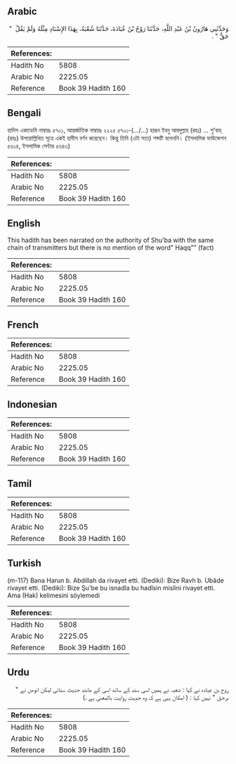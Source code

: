 ## Arabic


<div dir="rtl" lang="ar" style={{fontSize:'larger',backgroundColor:'#f8f9fa',padding:20}}>
وَحَدَّثَنِي هَارُونُ بْنُ عَبْدِ اللَّهِ، حَدَّثَنَا رَوْحُ بْنُ عُبَادَةَ، حَدَّثَنَا شُعْبَةُ، بِهَذَا الإِسْنَادِ مِثْلَهُ وَلَمْ يَقُلْ ‏ "‏ حَقٌّ ‏"‏ ‏.‏
</div>
<div style={{backgroundColor:'#f8f9fa',padding:20, marginBottom: 10}}><table> <thead> <tr> <th>References:</th> <th></th> </tr> </thead> <tbody><tr><td>Hadith No</td><td>5808</td></tr><tr><td>Arabic No</td><td>2225.05</td></tr><tr><td>Reference</td><td>Book 39 Hadith 160</td></tr></tbody></table></div>

## Bengali


<div dir="ltr" lang="bn" style={{fontSize:'larger',backgroundColor:'#f8f9fa',padding:20}}>
হাদিস একাডেমি নাম্বারঃ ৫৭০১, আন্তর্জাতিক নাম্বারঃ ২২২৫ ৫৭০১-(.../...) হারূন ইবনু আবদুল্লাহ (রহঃ) ... শু’বাহ্ (রহঃ) উপরোল্লিখিত সূত্রে একই হাদীস বর্ণন করেছেন। কিন্তু তিনি (এটা সত্য) শব্দটি বলেননি। (ইসলামিক ফাউন্ডেশন ৫৬১৪, ইসলামিক সেন্টার ৫৬৪৩)
</div>
<div style={{backgroundColor:'#f8f9fa',padding:20, marginBottom: 10}}><table> <thead> <tr> <th>References:</th> <th></th> </tr> </thead> <tbody><tr><td>Hadith No</td><td>5808</td></tr><tr><td>Arabic No</td><td>2225.05</td></tr><tr><td>Reference</td><td>Book 39 Hadith 160</td></tr></tbody></table></div>

## English


<div dir="ltr" lang="en" style={{fontSize:'larger',backgroundColor:'#f8f9fa',padding:20}}>
This hadith has been narrated on the authority of Shu'ba with the same chain of transmitters but there is no mention of the word" Haqq"" (fact)
</div>
<div style={{backgroundColor:'#f8f9fa',padding:20, marginBottom: 10}}><table> <thead> <tr> <th>References:</th> <th></th> </tr> </thead> <tbody><tr><td>Hadith No</td><td>5808</td></tr><tr><td>Arabic No</td><td>2225.05</td></tr><tr><td>Reference</td><td>Book 39 Hadith 160</td></tr></tbody></table></div>

## French


<div dir="ltr" lang="fr" style={{fontSize:'larger',backgroundColor:'#f8f9fa',padding:20}}>

</div>
<div style={{backgroundColor:'#f8f9fa',padding:20, marginBottom: 10}}><table> <thead> <tr> <th>References:</th> <th></th> </tr> </thead> <tbody><tr><td>Hadith No</td><td>5808</td></tr><tr><td>Arabic No</td><td>2225.05</td></tr><tr><td>Reference</td><td>Book 39 Hadith 160</td></tr></tbody></table></div>

## Indonesian


<div dir="ltr" lang="id" style={{fontSize:'larger',backgroundColor:'#f8f9fa',padding:20}}>

</div>
<div style={{backgroundColor:'#f8f9fa',padding:20, marginBottom: 10}}><table> <thead> <tr> <th>References:</th> <th></th> </tr> </thead> <tbody><tr><td>Hadith No</td><td>5808</td></tr><tr><td>Arabic No</td><td>2225.05</td></tr><tr><td>Reference</td><td>Book 39 Hadith 160</td></tr></tbody></table></div>

## Tamil


<div dir="ltr" lang="ta" style={{fontSize:'larger',backgroundColor:'#f8f9fa',padding:20}}>

</div>
<div style={{backgroundColor:'#f8f9fa',padding:20, marginBottom: 10}}><table> <thead> <tr> <th>References:</th> <th></th> </tr> </thead> <tbody><tr><td>Hadith No</td><td>5808</td></tr><tr><td>Arabic No</td><td>2225.05</td></tr><tr><td>Reference</td><td>Book 39 Hadith 160</td></tr></tbody></table></div>

## Turkish


<div dir="ltr" lang="tr" style={{fontSize:'larger',backgroundColor:'#f8f9fa',padding:20}}>
(m-117) Bana Harun b. Abdillah da rivayet etti. (Dediki): Bize Ravh b. Ubâde rivayet etti. (Dediki): Bize Şu'be bu isnadla bu hadîsin mislini rivayet etti. Ama (Hak) kelimesini söylemedi
</div>
<div style={{backgroundColor:'#f8f9fa',padding:20, marginBottom: 10}}><table> <thead> <tr> <th>References:</th> <th></th> </tr> </thead> <tbody><tr><td>Hadith No</td><td>5808</td></tr><tr><td>Arabic No</td><td>2225.05</td></tr><tr><td>Reference</td><td>Book 39 Hadith 160</td></tr></tbody></table></div>

## Urdu


<div dir="rtl" lang="ur" style={{fontSize:'larger',backgroundColor:'#f8f9fa',padding:20}}>
روح بن عبادہ نے کہا : شعبہ نے ہمیں اسی سند کے ساتھ اسی کے مانند حدیث سنائی لیکن انوھں نے " برحق " نہیں کہا : ( امکان یہی ہے کہ وہ حدیث روایت بالمعنی ہے ،)
</div>
<div style={{backgroundColor:'#f8f9fa',padding:20, marginBottom: 10}}><table> <thead> <tr> <th>References:</th> <th></th> </tr> </thead> <tbody><tr><td>Hadith No</td><td>5808</td></tr><tr><td>Arabic No</td><td>2225.05</td></tr><tr><td>Reference</td><td>Book 39 Hadith 160</td></tr></tbody></table></div>